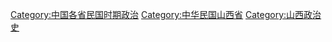 [[Category:中国各省民国时期政治|Category:中国各省民国时期政治]]
[[Category:中华民国山西省|Category:中华民国山西省]]
[[Category:山西政治史|Category:山西政治史]]